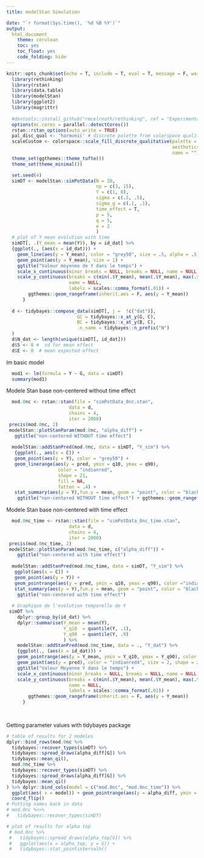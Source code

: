 ```yaml
---
title: modelStan Simulation

date: "`r format(Sys.time(), '%d %B %Y')`"
output:
  html_document
    theme: cerulean
    toc: yes
    toc_float: yes
    code_folding: hide
---
```


```r
knitr::opts_chunk$set(echo = T, include = T, eval = T, message = F, warning = F, fig.asp = 0.4, fig.path = 'Figs/')
  library(rethinking)
  library(rstan)
  library(data.table)
  library(modelStan)
  library(ggplot2)
  library(magrittr)
  
  #devtools::install_github("rmcelreath/rethinking", ref = "Experimental")
  options(mc.cores = parallel::detectCores())
  rstan::rstan_options(auto_write = TRUE)
  pal_disc_qual <- 'harmonic' # discrete palette from colorspace qualitative
  scaleCustom <- colorspace::scale_fill_discrete_qualitative(palette = pal_disc_qual,
                                                             aesthetics = c('color', 'fill'),
                                                             name = "")
  theme_set(ggthemes::theme_tufte())
  theme_set(theme_minimal())
```


```r
  set.seed(4)
  simDT <- modelStan::simPotData(N = 20,
                                 np = c(3, 15),
                                 Y = c(1, 0),
                                 sigma = c(.5, .5),
                                 sigma_g = c(.1, .1),
                                 time_effect = T,
                                 p = 5,
                                 q = 5,
                                 e = 2
                                 )
  # plot of Y mean evolution with time
  simDT[, .(Y_mean = mean(Y)), by = id_dat] %>% 
  {ggplot(., (aes(x = id_dat))) +
    geom_line(aes(y = Y_mean), color = "grey50", size = .5, alpha = .5) +
    geom_point(aes(y = Y_mean), size = 1) +
    ggtitle("Valeur moyenne de Y dans le temps") +
    scale_x_continuous(minor_breaks = NULL, breaks = NULL, name = NULL) +
    scale_y_continuous(breaks = c(min(.$Y_mean), mean(.$Y_mean), max(.$Y_mean)),
                       name = NULL,
                       labels = scales::comma_format(.01)) +
        ggthemes::geom_rangeframe(inherit.aes = F, aes(y = Y_mean))
      }
  
  d <- tidybayes::compose_data(simDT[, j =  !c("dat")],
                          GC = tidybayes::x_at_y(G, C),
                          BC = tidybayes::x_at_y(B, C),
                          .n_name = tidybayes::n_prefix("N")
  )
  d$N_dat <- length(unique(simDT[, id_dat]))
  d$S <- 8 #  sd for mean effect 
  d$E <- 0  # mean expected effect
```


lm basic model

```r
  mod1 <- lm(formula = Y ~ G, data = simDT)
  summary(mod1)
```


Modele Stan base non-centered without time effect

```r
  mod.0nc <- rstan::stan(file = "simPotData_0nc.stan",
                       data = d,
                       chains = 4,
                       iter = 2000)
 precis(mod.0nc, 2)
 modelStan::plotStanParam(mod.0nc, "alpha_diff") +
   ggtitle("non-centered WITHOUT time effect")
 
  modelStan::addStanPred(mod.0nc, data = simDT, "Y_sim") %>% 
   {ggplot(., aes(x = C)) + 
   geom_point(aes(y = Y), color = "grey50") +
   geom_linerange(aes(y = pred, ymin = q10, ymax = q90),
                   color = "indianred",
                   shape = 21,
                   fill = NA,
                   fatten = .4) +
   stat_summary(aes(y = Y),fun.y = mean, geom = "point", color = "black", size = 3) +
    ggtitle("non-centered WITHOUT time effect") + ggthemes::geom_rangeframe(aes(y = Y))}
```


Modele Stan base non-centered with time effect

```r
  mod.0nc_time <- rstan::stan(file = "simPotData_0nc_time.stan",
                       data = d,
                       chains = 4,
                       iter = 2000)
 precis(mod.0nc_time, 2)
 modelStan::plotStanParam(mod.0nc_time, c("alpha_diff")) +
    ggtitle("non-centered with time effect")
 
  modelStan::addStanPred(mod.0nc_time, data = simDT, "Y_sim") %>% 
   ggplot(aes(x = C)) + 
   geom_point(aes(y = Y)) +
   geom_pointrange(aes(y = pred, ymin = q10, ymax = q90), color ="indianred", shape = 21, fill = NA) +
   stat_summary(aes(y = Y),fun.y = mean, geom = "point", color = "black", size = 3) +
    ggtitle("non-centered with time effect")
  
  # Graphique de l'evolution temporelle de Y
 simDT %>% 
    dplyr::group_by(id_dat) %>% 
    dplyr::summarise(Y_mean = mean(Y),
                     Y_q10  = quantile(Y, .1),
                     Y_q90  = quantile(Y, .9)
                     ) %>% 
    modelStan::addStanPred(mod.0nc_time, data = ., "Y_dat") %>% 
    {ggplot(., (aes(x = id_dat))) +
    geom_pointrange(aes(y = Y_mean, ymin = Y_q10, ymax = Y_q90), color = "grey80", fatten  = .3) +
    geom_point(aes(y = pred), color = "indianred4", size = 2, shape = 21) +
    ggtitle("Valeur Moyenne Y dans le temps") +
    scale_x_continuous(minor_breaks = NULL, breaks = NULL, name = NULL) +
    scale_y_continuous(breaks = c(min(.$Y_mean), mean(.$Y_mean), max(.$Y_mean)),
                       name = NULL,
                       labels = scales::comma_format(.01)) +
        ggthemes::geom_rangeframe(inherit.aes = F, aes(y = Y_mean))
      }
   
    
```

Getting parameter values with tidybayes package

```r
# table of results for 2 modeles 
dplyr::bind_rows(mod.0nc %>% 
  tidybayes::recover_types(simDT) %>% 
  tidybayes::spread_draws(alpha_diff[G]) %>% 
  tidybayes::mean_qi(), 
  mod.0nc_time %>% 
  tidybayes::recover_types(simDT) %>% 
  tidybayes::spread_draws(alpha_diff[G]) %>% 
  tidybayes::mean_qi()
) %>% dplyr::bind_cols(model = c("mod.0nc", "mod.0nc_time")) %>% 
  ggplot(aes( x = model)) + geom_pointrange(aes(y = alpha_diff, ymin = .lower, ymax= .upper)) +
  coord_flip()
# Putting names back in data  
# mod.0nc %<>% 
#   tidybayes::recover_types(simDT)

# plot of results for alpha top
 # mod.0nc %>% 
 #   tidybayes::spread_draws(alpha_top[G]) %>% 
 #   ggplot(aes(x = alpha_top, y = G)) +
 #   tidybayes::stat_pointintervalh()
```


